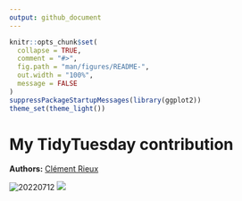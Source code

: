 ```yaml
---
output: github_document
---
```


<!-- README.md is generated from README.Rmd. Please edit that file -->


```r
knitr::opts_chunk$set(
  collapse = TRUE,
  comment = "#>",
  fig.path = "man/figures/README-",
  out.width = "100%",
  message = FALSE
)
suppressPackageStartupMessages(library(ggplot2))
theme_set(theme_light())
```

# My TidyTuesday contribution

**Authors:** [Clément Rieux](https://github.com/clementrx)


![20220712](https://github.com/clementrx/Tidytuesday_sub/blob/main/plot/20220712/airport_traffic_map.png)
![](https://github.com/clementrx/Tidytuesday_sub/blob/main/plot/20220712/traffic_by_airport_2021.png)
